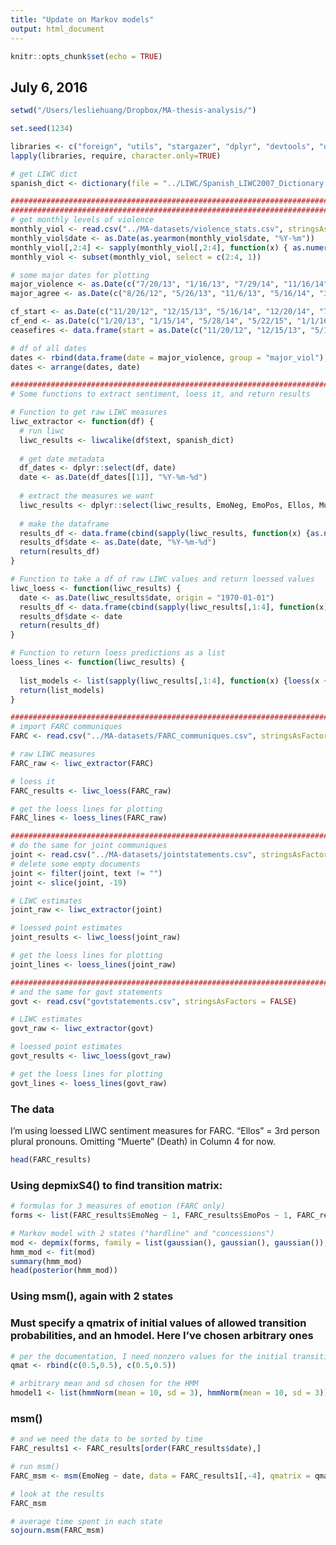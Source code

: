 ```yaml
---
title: "Update on Markov models"
output: html_document
---
```


```r
knitr::opts_chunk$set(echo = TRUE)
```

## July 6, 2016

```r

setwd("/Users/lesliehuang/Dropbox/MA-thesis-analysis/")

set.seed(1234)

libraries <- c("foreign", "utils", "stargazer", "dplyr", "devtools", "quanteda", "quantedaData", "ggplot2", "stringr", "LIWCalike", "topicmodels", "lda", "stm", "LDAvis", "austin", "forecast", "lmtest", "strucchange", "vars", "tseries", "urca", "HMM", "msm", "depmixS4")
lapply(libraries, require, character.only=TRUE)

# get LIWC dict
spanish_dict <- dictionary(file = "../LIWC/Spanish_LIWC2007_Dictionary.dic", format = "LIWC")

################################################################################## 
################################################################################## 
# get monthly levels of violence
monthly_viol <- read.csv("../MA-datasets/violence_stats.csv", stringsAsFactors = FALSE)
monthly_viol$date <- as.Date(as.yearmon(monthly_viol$date, "%Y-%m"))
monthly_viol[,2:4] <- sapply(monthly_viol[,2:4], function(x) { as.numeric(x)})
monthly_viol <- subset(monthly_viol, select = c(2:4, 1))

# some major dates for plotting
major_violence <- as.Date(c("7/20/13", "1/16/13", "7/29/14", "11/16/14", "4/15/15", "5/31/15", "6/15/15", "6/22/15"), "%m/%d/%y")
major_agree <- as.Date(c("8/26/12", "5/26/13", "11/6/13", "5/16/14", "3/7/15", "6/2/15", "9/23/15"), "%m/%d/%y")

cf_start <- as.Date(c("11/20/12", "12/15/13", "5/16/14", "12/20/14", "7/20/15"), "%m/%d/%y")
cf_end <- as.Date(c("1/20/13", "1/15/14", "5/28/14", "5/22/15", "1/1/16"), "%m/%d/%y")
ceasefires <- data.frame(start = as.Date(c("11/20/12", "12/15/13", "5/16/14", "12/20/14", "7/20/15"), "%m/%d/%y"), end = as.Date(c("1/20/13", "1/15/14", "5/28/14", "5/22/15", "1/1/16"), "%m/%d/%y"))

# df of all dates
dates <- rbind(data.frame(date = major_violence, group = "major_viol"), data.frame(date = major_agree, group = "major_agree"), data.frame(date = cf_start, group = "ceasefire_start"), data.frame(date = cf_end, group = "ceasefire_end"))
dates <- arrange(dates, date)

################################################################################## 
# Some functions to extract sentiment, loess it, and return results

# Function to get raw LIWC measures
liwc_extractor <- function(df) {
  # run liwc
  liwc_results <- liwcalike(df$text, spanish_dict)
  
  # get date metadata
  df_dates <- dplyr::select(df, date)
  date <- as.Date(df_dates[[1]], "%Y-%m-%d")
  
  # extract the measures we want
  liwc_results <- dplyr::select(liwc_results, EmoNeg, EmoPos, Ellos, Muerte)
  
  # make the dataframe
  results_df <- data.frame(cbind(sapply(liwc_results, function(x) {as.numeric(x)})))
  results_df$date <- as.Date(date, "%Y-%m-%d")
  return(results_df)
}

# Function to take a df of raw LIWC values and return loessed values
liwc_loess <- function(liwc_results) {
  date <- as.Date(liwc_results$date, origin = "1970-01-01")
  results_df <- data.frame(cbind(sapply(liwc_results[,1:4], function(x) { loess(x ~ as.numeric(liwc_results$date), control = loess.control(surface = "direct"))$y})))
  results_df$date <- date
  return(results_df)
}

# Function to return loess predictions as a list
loess_lines <- function(liwc_results) {
  
  list_models <- list(sapply(liwc_results[,1:4], function(x) {loess(x ~ as.numeric(liwc_results$date), control=loess.control(surface="direct"))}))
  return(list_models)
}

#################################################################################
# import FARC communiques
FARC <- read.csv("../MA-datasets/FARC_communiques.csv", stringsAsFactors = FALSE)

# raw LIWC measures
FARC_raw <- liwc_extractor(FARC)

# loess it
FARC_results <- liwc_loess(FARC_raw)

# get the loess lines for plotting
FARC_lines <- loess_lines(FARC_raw)

#################################################################################
# do the same for joint communiques
joint <- read.csv("../MA-datasets/jointstatements.csv", stringsAsFactors = FALSE)
# delete some empty documents
joint <- filter(joint, text != "")
joint <- slice(joint, -19)

# LIWC estimates
joint_raw <- liwc_extractor(joint)

# loessed point estimates
joint_results <- liwc_loess(joint_raw)

# get the loess lines for plotting
joint_lines <- loess_lines(joint_raw)

#################################################################################
# and the same for govt statements
govt <- read.csv("govtstatements.csv", stringsAsFactors = FALSE)

# LIWC estimates
govt_raw <- liwc_extractor(govt)

# loessed point estimates
govt_results <- liwc_loess(govt_raw)

# get the loess lines for plotting
govt_lines <- loess_lines(govt_raw)
```

### The data
I'm using loessed LIWC sentiment measures for FARC. "Ellos" = 3rd person plural pronouns. Omitting "Muerte" (Death) in Column 4 for now.

```r

head(FARC_results)
```

### Using depmixS4() to find transition matrix:

```r

# formulas for 3 measures of emotion (FARC only)
forms <- list(FARC_results$EmoNeg ~ 1, FARC_results$EmoPos ~ 1, FARC_results$Ellos ~ 1)

# Markov model with 2 states ("hardline" and "concessions")
mod <- depmix(forms, family = list(gaussian(), gaussian(), gaussian()), nstates = 2, data = FARC_results[,-4])
hmm_mod <- fit(mod)
summary(hmm_mod)
head(posterior(hmm_mod))
```

### Using msm(), again with 2 states

### Must specify a qmatrix of initial values of allowed transition probabilities, and an hmodel. Here I've chosen arbitrary ones
```r
# per the documentation, I need nonzero values for the initial transition probabilities in the qmatrix() option. Use arbitrary value of 0.5
qmat <- rbind(c(0.5,0.5), c(0.5,0.5))

# arbitrary mean and sd chosen for the HMM
hmodel1 <- list(hmmNorm(mean = 10, sd = 3), hmmNorm(mean = 10, sd = 3))

```

### msm()
```r

# and we need the data to be sorted by time 
FARC_results1 <- FARC_results[order(FARC_results$date),]

# run msm()
FARC_msm <- msm(EmoNeg ~ date, data = FARC_results1[,-4], qmatrix = qmat, hmodel = hmodel1, hcovariates = list(~ EmoPos, ~ Ellos))

# look at the results
FARC_msm

# average time spent in each state
sojourn.msm(FARC_msm)
```
